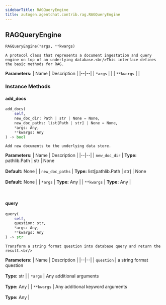 ```yaml
---
sidebarTitle: RAGQueryEngine
title: autogen.agentchat.contrib.rag.RAGQueryEngine
---
```

<h2 id="autogen.agentchat.contrib.rag.RAGQueryEngine" class="doc doc-heading">
    <code class="doc-symbol doc-symbol-heading doc-symbol-class"></code>
    <span class="doc doc-object-name doc-class-name">RAGQueryEngine</span>
</h2>

```python
RAGQueryEngine(*args, **kwargs)
```

    A protocol class that represents a document ingestation and query engine on top of an underlying database.<br/>This interface defines the basic methods for RAG.

<b>Parameters:</b>
| Name | Description |
|--|--|
| `*args` |  |
| `**kwargs` |  |

### Instance Methods

<code class="doc-symbol doc-symbol-heading doc-symbol-method"></code>
#### add_docs

```python
add_docs(
    self,
    new_doc_dir: Path | str | None = None,
    new_doc_paths: list[Path | str] | None = None,
    *args: Any,
    **kwargs: Any
) -> bool
```

    Add new documents to the underlying data store.

<b>Parameters:</b>
| Name | Description |
|--|--|
| `new_doc_dir` | **Type:** pathlib.Path \| str \| None<br/><br/>**Default:** None |
| `new_doc_paths` | **Type:** list[pathlib.Path \| str] \| None<br/><br/>**Default:** None |
| `*args` | **Type:** Any |
| `**kwargs` | **Type:** Any |

<br />

<code class="doc-symbol doc-symbol-heading doc-symbol-method"></code>
#### query

```python
query(
    self,
    question: str,
    *args: Any,
    **kwargs: Any
) -> str
```

    Transform a string format question into database query and return the result.<br/>

<b>Parameters:</b>
| Name | Description |
|--|--|
| `question` | a string format question<br/><br/>**Type:** str |
| `*args` | Any additional arguments<br/><br/>**Type:** Any |
| `**kwargs` | Any additional keyword arguments<br/><br/>**Type:** Any |

<br />